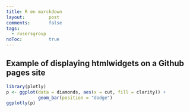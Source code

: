 ```yaml
---
title: R en marckdown
layout: 		post
comments:		false
tags: 
  - rusersgroup
noToc:			true
---
```

## Example of displaying htmlwidgets on a Github pages site

```r
library(plotly)
p <- ggplot(data = diamonds, aes(x = cut, fill = clarity)) +
            geom_bar(position = "dodge")
ggplotly(p)
```
